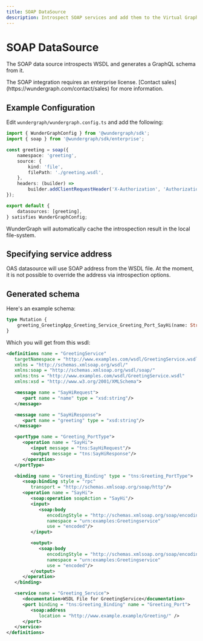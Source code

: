 ```yaml
---
title: SOAP DataSource
description: Introspect SOAP services and add them to the Virtual Graph.
---
```


# SOAP DataSource

The SOAP data source introspects WSDL and generates a GraphQL schema from it.


<Callout>
	The SOAP integration requires an enterprise license. [Contact sales](https://wundergraph.com/contact/sales) for more
	information.
</Callout>

## Example Configuration

Edit `wundergraph/wundergraph.config.ts` and add the following:

```typescript
import { WunderGraphConfig } from '@wundergraph/sdk';
import { soap } from '@wundergraph/sdk/enterprise';

const greeting = soap({
	namespace: 'greeting',
	source: {
		kind: 'file',
		filePath: './greeting.wsdl',
	},
	headers: (builder) =>
		builder.addClientRequestHeader('X-Authorization', 'Authorization').addStaticHeader('X-Static', 'Static'),
});

export default {
	datasources: [greeting],
} satisfies WunderGraphConfig;
```

WunderGraph will automatically cache the introspection result in the local file-system.

## Specifying service address

OAS datasource will use SOAP address from the WSDL file.
At the moment, it is not possible to override the address via introspection options.

## Generated schema

Here's an example schema:

```graphql
type Mutation {
	greeting_GreetingApp_Greeting_Service_Greeting_Port_SayHi(name: String = ""): String
}
```

Which you will get from this wsdl:

```xml
<definitions name = "GreetingService"
   targetNamespace = "http://www.examples.com/wsdl/GreetingService.wsdl"
   xmlns = "http://schemas.xmlsoap.org/wsdl/"
   xmlns:soap = "http://schemas.xmlsoap.org/wsdl/soap/"
   xmlns:tns = "http://www.examples.com/wsdl/GreetingService.wsdl"
   xmlns:xsd = "http://www.w3.org/2001/XMLSchema">

   <message name = "SayHiRequest">
      <part name = "name" type = "xsd:string"/>
   </message>

   <message name = "SayHiResponse">
      <part name = "greeting" type = "xsd:string"/>
   </message>

   <portType name = "Greeting_PortType">
      <operation name = "SayHi">
         <input message = "tns:SayHiRequest"/>
         <output message = "tns:SayHiResponse"/>
      </operation>
   </portType>

   <binding name = "Greeting_Binding" type = "tns:Greeting_PortType">
      <soap:binding style = "rpc"
         transport = "http://schemas.xmlsoap.org/soap/http"/>
      <operation name = "SayHi">
         <soap:operation soapAction = "SayHi"/>
         <input>
            <soap:body
               encodingStyle = "http://schemas.xmlsoap.org/soap/encoding/"
               namespace = "urn:examples:Greetingservice"
               use = "encoded"/>
         </input>

         <output>
            <soap:body
               encodingStyle = "http://schemas.xmlsoap.org/soap/encoding/"
               namespace = "urn:examples:Greetingservice"
               use = "encoded"/>
         </output>
      </operation>
   </binding>

   <service name = "Greeting_Service">
      <documentation>WSDL File for GreetingService</documentation>
      <port binding = "tns:Greeting_Binding" name = "Greeting_Port">
         <soap:address
            location = "http://www.example.example/Greeting/" />
      </port>
   </service>
</definitions>
```
